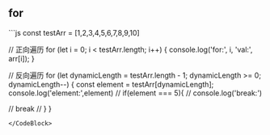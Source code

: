 
## for
<CodeBlock>
```js
const testArr =  [1,2,3,4,5,6,7,8,9,10]

// 正向遍历
for (let i = 0; i < testArr.length; i++) {
    console.log('for:', i, 'val:', arr[i]);
}

// 反向遍历
for (let dynamicLength = testArr.length - 1; dynamicLength >= 0; dynamicLength--) {
  const element = testArr[dynamicLength];
  console.log('element:',element) 
  // if(element === 5){
  //   console.log('break:') 

  //   break
  // }
}
```
</CodeBlock>
